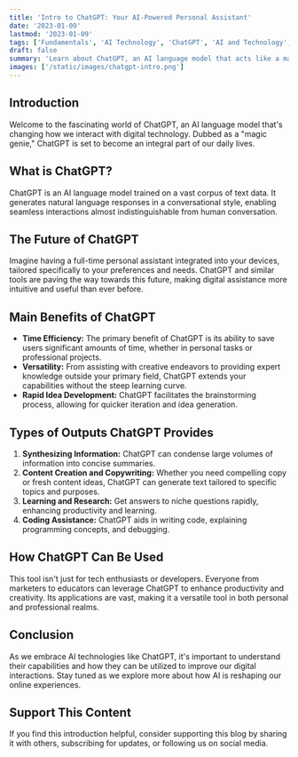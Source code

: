 ```yaml
---
title: 'Intro to ChatGPT: Your AI-Powered Personal Assistant'
date: '2023-01-09'
lastmod: '2023-01-09'
tags: ['Fundamentals', 'AI Technology', 'ChatGPT', 'AI and Technology', 'Future']
draft: false
summary: 'Learn about ChatGPT, an AI language model that acts like a magic genie, and explore how it will transform our daily digital interactions into more efficient, personalized experiences.'
images: ['/static/images/chatgpt-intro.png']
---
```


## Introduction

Welcome to the fascinating world of ChatGPT, an AI language model that's changing how we interact with digital technology. Dubbed as a "magic genie," ChatGPT is set to become an integral part of our daily lives.

<TOCInline toc={props.toc} exclude="Introduction" />

## What is ChatGPT?

ChatGPT is an AI language model trained on a vast corpus of text data. It generates natural language responses in a conversational style, enabling seamless interactions almost indistinguishable from human conversation.

## The Future of ChatGPT

Imagine having a full-time personal assistant integrated into your devices, tailored specifically to your preferences and needs. ChatGPT and similar tools are paving the way towards this future, making digital assistance more intuitive and useful than ever before.

## Main Benefits of ChatGPT

- **Time Efficiency:** The primary benefit of ChatGPT is its ability to save users significant amounts of time, whether in personal tasks or professional projects.
- **Versatility:** From assisting with creative endeavors to providing expert knowledge outside your primary field, ChatGPT extends your capabilities without the steep learning curve.
- **Rapid Idea Development:** ChatGPT facilitates the brainstorming process, allowing for quicker iteration and idea generation.

## Types of Outputs ChatGPT Provides

1. **Synthesizing Information:** ChatGPT can condense large volumes of information into concise summaries.
2. **Content Creation and Copywriting:** Whether you need compelling copy or fresh content ideas, ChatGPT can generate text tailored to specific topics and purposes.
3. **Learning and Research:** Get answers to niche questions rapidly, enhancing productivity and learning.
4. **Coding Assistance:** ChatGPT aids in writing code, explaining programming concepts, and debugging.

## How ChatGPT Can Be Used

This tool isn't just for tech enthusiasts or developers. Everyone from marketers to educators can leverage ChatGPT to enhance productivity and creativity. Its applications are vast, making it a versatile tool in both personal and professional realms.

## Conclusion

As we embrace AI technologies like ChatGPT, it's important to understand their capabilities and how they can be utilized to improve our digital interactions. Stay tuned as we explore more about how AI is reshaping our online experiences.

## Support This Content

If you find this introduction helpful, consider supporting this blog by sharing it with others, subscribing for updates, or following us on social media.

